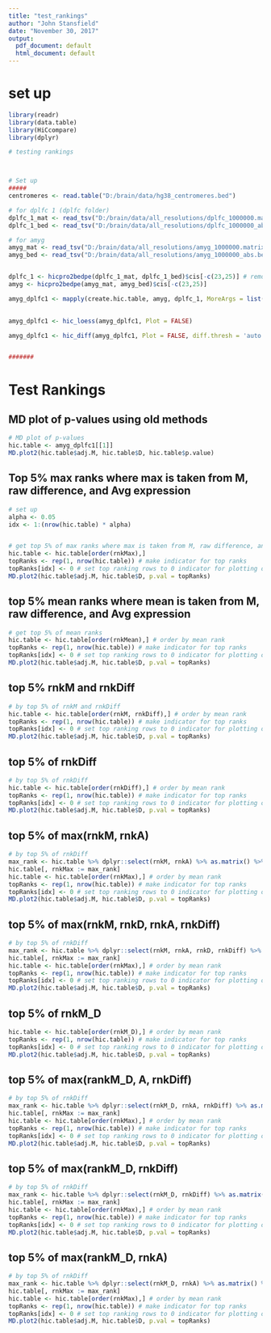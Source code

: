 ---
title: "test_rankings"
author: "John Stansfield"
date: "November 30, 2017"
output:
  pdf_document: default
  html_document: default
---

# set up

```{r}
library(readr)
library(data.table)
library(HiCcompare)
library(dplyr)
```


```{r, message = FALSE, warning=FALSE, results='hide', cache=TRUE, echo = FALSE}
# testing rankings



# Set up
#####
centromeres <- read.table("D:/brain/data/hg38_centromeres.bed")

# for dplfc 1 (dplfc folder)
dplfc_1_mat <- read_tsv("D:/brain/data/all_resolutions/dplfc_1000000.matrix", col_names = FALSE) %>% as.data.table()
dplfc_1_bed <- read_tsv("D:/brain/data/all_resolutions/dplfc_1000000_abs.bed", col_names = FALSE) %>% as.data.table()

# for amyg
amyg_mat <- read_tsv("D:/brain/data/all_resolutions/amyg_1000000.matrix", col_names = FALSE) %>% as.data.table()
amyg_bed <- read_tsv("D:/brain/data/all_resolutions/amyg_1000000_abs.bed", col_names = FALSE) %>% as.data.table()


dplfc_1 <- hicpro2bedpe(dplfc_1_mat, dplfc_1_bed)$cis[-c(23,25)] # remove chrM and chrY
amyg <- hicpro2bedpe(amyg_mat, amyg_bed)$cis[-c(23,25)]

amyg_dplfc1 <- mapply(create.hic.table, amyg, dplfc_1, MoreArgs = list(exclude.regions = centromeres, exclude.overlap = 0,
                                                                       scale = FALSE), SIMPLIFY = FALSE)

amyg_dplfc1 <- hic_loess(amyg_dplfc1, Plot = FALSE)

amyg_dplfc1 <- hic_diff(amyg_dplfc1, Plot = FALSE, diff.thresh = 'auto')


#######
```


# Test Rankings

## MD plot of p-values using old methods

```{r}
# MD plot of p-values
hic.table <- amyg_dplfc1[[1]]
MD.plot2(hic.table$adj.M, hic.table$D, hic.table$p.value)
```

## Top 5% max ranks where max is taken from M, raw difference, and Avg expression

```{r}
# set up
alpha <- 0.05
idx <- 1:(nrow(hic.table) * alpha)


# get top 5% of max ranks where max is taken from M, raw difference, and Avg expression
hic.table <- hic.table[order(rnkMax),]
topRanks <- rep(1, nrow(hic.table)) # make indicator for top ranks
topRanks[idx] <- 0 # set top ranking rows to 0 indicator for plotting on MD plot
MD.plot2(hic.table$adj.M, hic.table$D, p.val = topRanks)
```

## top 5% mean ranks where mean is taken from M, raw difference, and Avg expression

```{r}
# get top 5% of mean ranks
hic.table <- hic.table[order(rnkMean),] # order by mean rank
topRanks <- rep(1, nrow(hic.table)) # make indicator for top ranks
topRanks[idx] <- 0 # set top ranking rows to 0 indicator for plotting on MD plot
MD.plot2(hic.table$adj.M, hic.table$D, p.val = topRanks)
```


## top 5% rnkM and rnkDiff

```{r}
# by top 5% of rnkM and rnkDiff
hic.table <- hic.table[order(rnkM, rnkDiff),] # order by mean rank
topRanks <- rep(1, nrow(hic.table)) # make indicator for top ranks
topRanks[idx] <- 0 # set top ranking rows to 0 indicator for plotting on MD plot
MD.plot2(hic.table$adj.M, hic.table$D, p.val = topRanks)
```


## top 5% of rnkDiff

```{r}
# by top 5% of rnkDiff
hic.table <- hic.table[order(rnkDiff),] # order by mean rank
topRanks <- rep(1, nrow(hic.table)) # make indicator for top ranks
topRanks[idx] <- 0 # set top ranking rows to 0 indicator for plotting on MD plot
MD.plot2(hic.table$adj.M, hic.table$D, p.val = topRanks)
```

## top 5% of max(rnkM, rnkA)

```{r}
# by top 5% of rnkDiff
max_rank <- hic.table %>% dplyr::select(rnkM, rnkA) %>% as.matrix() %>% apply(., 1, max)
hic.table[, rnkMax := max_rank]
hic.table <- hic.table[order(rnkMax),] # order by mean rank
topRanks <- rep(1, nrow(hic.table)) # make indicator for top ranks
topRanks[idx] <- 0 # set top ranking rows to 0 indicator for plotting on MD plot
MD.plot2(hic.table$adj.M, hic.table$D, p.val = topRanks)
```


## top 5% of max(rnkM, rnkD, rnkA, rnkDiff)

```{r}
# by top 5% of rnkDiff
max_rank <- hic.table %>% dplyr::select(rnkM, rnkA, rnkD, rnkDiff) %>% as.matrix() %>% apply(., 1, max)
hic.table[, rnkMax := max_rank]
hic.table <- hic.table[order(rnkMax),] # order by mean rank
topRanks <- rep(1, nrow(hic.table)) # make indicator for top ranks
topRanks[idx] <- 0 # set top ranking rows to 0 indicator for plotting on MD plot
MD.plot2(hic.table$adj.M, hic.table$D, p.val = topRanks)
```

## top 5% of rnkM_D

```{r}
hic.table <- hic.table[order(rnkM_D),] # order by mean rank
topRanks <- rep(1, nrow(hic.table)) # make indicator for top ranks
topRanks[idx] <- 0 # set top ranking rows to 0 indicator for plotting on MD plot
MD.plot2(hic.table$adj.M, hic.table$D, p.val = topRanks)
```


## top 5% of max(rankM_D, A, rnkDiff)

```{r}
# by top 5% of rnkDiff
max_rank <- hic.table %>% dplyr::select(rnkM_D, rnkA, rnkDiff) %>% as.matrix() %>% apply(., 1, max)
hic.table[, rnkMax := max_rank]
hic.table <- hic.table[order(rnkMax),] # order by mean rank
topRanks <- rep(1, nrow(hic.table)) # make indicator for top ranks
topRanks[idx] <- 0 # set top ranking rows to 0 indicator for plotting on MD plot
MD.plot2(hic.table$adj.M, hic.table$D, p.val = topRanks)
```


## top 5% of max(rankM_D, rnkDiff)

```{r}
# by top 5% of rnkDiff
max_rank <- hic.table %>% dplyr::select(rnkM_D, rnkDiff) %>% as.matrix() %>% apply(., 1, max)
hic.table[, rnkMax := max_rank]
hic.table <- hic.table[order(rnkMax),] # order by mean rank
topRanks <- rep(1, nrow(hic.table)) # make indicator for top ranks
topRanks[idx] <- 0 # set top ranking rows to 0 indicator for plotting on MD plot
MD.plot2(hic.table$adj.M, hic.table$D, p.val = topRanks)
```


## top 5% of max(rankM_D, rnkA)

```{r}
# by top 5% of rnkDiff
max_rank <- hic.table %>% dplyr::select(rnkM_D, rnkA) %>% as.matrix() %>% apply(., 1, max)
hic.table[, rnkMax := max_rank]
hic.table <- hic.table[order(rnkMax),] # order by mean rank
topRanks <- rep(1, nrow(hic.table)) # make indicator for top ranks
topRanks[idx] <- 0 # set top ranking rows to 0 indicator for plotting on MD plot
MD.plot2(hic.table$adj.M, hic.table$D, p.val = topRanks)
```